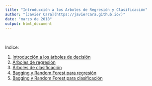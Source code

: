 ```yaml
---
title: "Introducción a los Arboles de Regresión y Clasificación"
author: "[Javier Cara](https://javiercara.github.io/)"
date: "marzo de 2018"
output: html_document
---
```


<br>

Indice:

1. [Introducción a los árboles de decisión](01_intro.html)
2. [Árboles de regresión](02_tree_reg.html)
3. [Árboles de clasificación](03_tree_clas.html)
4. [Bagging y Random Forest para regresión](04_RandomForest_reg.html)
5. [Bagging y Random Forest para clasificación](05_RandomForest_clas.html)